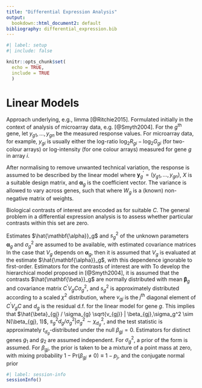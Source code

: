 ```yaml
---
title: "Differential Expression Analysis"
output:
  bookdown::html_document2: default
bibliography: differential_expression.bib
---
```



```r
#| label: setup
#| include: false

knitr::opts_chunk$set(
  echo = TRUE,
  include = TRUE
  )
```

# Linear Models

Approach underlying, e.g., limma [@Ritchie2015]. Formulated
initially in the context of analysis of microarray data,
e.g. [@Smyth2004]. For the $g^{\text{th}}$ gene, let
$y_{g1}, \dots, y_{gn}$ be the measured response values. For
microarray data, for example, $y_{gi}$ is usually either
the log-ratio $\log_2 R_{gi} - \log_2 G_{gi}$ (for two-colour
arrays) or log-intensity (for one colour arrays) measured
for gene $g$ in array $i$.

After normalising to remove unwanted technical variation, the
response is assumed to be described by the linear model
\begin{equation}
\mathrm{E}[\mathbf{y}_g] = X \mathbf{\alpha}_g ,
\end{equation}
where $\mathbf{y}_g^\prime = (y_{g1},\dots,y_{gn})$, $X$ is 
a suitable design matrix, and $\mathbf{\alpha}_g$ is the
coefficient vector. The variance is allowed to vary across
genes, such that
\begin{equation}
\mathrm{Var}[\mathbf{y}_g] = W_g \sigma_g^2 ,
\end{equation}
where $W_g$ is a (known) non-negative matrix of weights.

Biological contrasts of interest are encoded as
\begin{equation}
\mathbf{\beta}_g = C^\prime \mathbf{\alpha}_g ,
\end{equation}
for suitable $C$. The general problem in a differential
expression analysis is to assess whether particular contrasts
within this set are zero.

Estimates $\hat{\mathbf{\alpha}}_g$ and $s_g^2$ of the unknown parameters
$\mathbf{\alpha}_g$ and $\sigma_g^2$ are assumed to be available,
with estimated covariance matrices
\begin{equation}
\mathrm{Var}[\hat{\mathbf{\alpha}}_g] = V_g s_g^2 .
\end{equation}
In the case that $V_g$ depends on $\mathbf{\alpha}_g$, then it is
assumed that $V_g$ is evaluated at the estimate $\hat{\mathbf{\alpha}}_g$,
with this dependence ignorable to first-order. Estimators for the
contrasts of interest are
\begin{equation}
\hat{\mathbf{\beta}}_g = C^\prime \hat{\mathbf{\alpha}}_g ,
\end{equation}
with
\begin{equation}
\mathrm{Var}[\hat{\mathbf{\beta}}_g] = C^\prime V_g C s_g^2 .
\end{equation}
To develop the hierarchical model proposed in [@Smyth2004], it
is assumed that the contrasts $\hat{\mathbf{\beta}}_g$ are
normally distributed with mean $\mathbf{\beta}_g$ and
covariance matrix $C^\prime V_g C \sigma_g^2$, and $s_g^2$
is approximately distributed according to a scaled
$\chi^2$ distribution,
\begin{equation}
\begin{aligned}
s_g^2 | \sigma_g^2 &\sim \frac{\sigma_g^2}{d_g} \chi_{d_g}^2 , \\
\hat{\beta}_{gj} | \beta_{gj}, \sigma_g^2 &\sim
N(\beta_{gj}, v_{gj} \sigma_g^2) ,
\end{aligned}
\end{equation}
where $v_{gj}$ is the $j^{\text{th}}$ diagonal element of
$C^\prime V_g C$ and $d_g$ is the residual d.f. for the linear
model for gene $g$. This implies that 
$\hat{\beta}_{gj} / \sigma_{g} \sqrt{v_{gj}} |
\beta_{gj},\sigma_g^2 \sim N(\beta_{gj}, 1)$,
$s_g^2 d_g / \sigma_g^2 | \sigma_g^2 \sim \chi_{d_g}^2$,
and the test statistic
\begin{equation}
t_{gj} = \frac{\hat{\beta}_{gj}}{s_g \sqrt{v_{gj}}} =
\frac{\frac{\hat{\beta}_{gj}}{\sigma_g \sqrt{v_{gj}}}}
{\sqrt{\frac{s_g^2 d_g}{d_g \sigma_g^2}}}
\end{equation}
is approximately $t_{d_g}$-distributed under the null
$\beta_{gj} = 0$. Estimators for distinct genes $g_1$ and $g_2$
are assumed independent. For $\sigma_g^2$, a prior of the form
\begin{equation}
\frac{1}{\sigma_g^2} \sim \frac{1}{d_0 s_0^2} \chi_{d_0}^2
\end{equation}
is assumed. For $\beta_{gj}$, the prior is taken to be a mixture
of a point mass at zero, with mixing probability
$1 - \mathrm{Pr}(\beta_{gj} \neq 0) \equiv 1 - p_j$, and
the conjugate normal prior
\begin{equation}
\beta_{gj} | \sigma_g^2, \beta_{gj} \neq 0 \sim
N(0, v_{0j} \sigma_g^2) .
\end{equation}



```r
#| label: session-info
sessionInfo()
```
